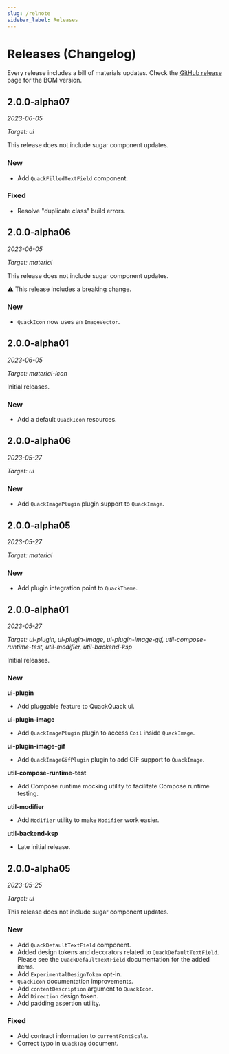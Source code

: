 ```yaml
---
slug: /relnote
sidebar_label: Releases
---
```


# Releases (Changelog)

Every release includes a bill of materials updates. Check the [GitHub release](https://github.com/duckie-team/quack-quack-android/releases) page for the BOM version.

## 2.0.0-alpha07

*2023-06-05*

*Target: ui*

This release does not include sugar component updates.

### New

- Add `QuackFilledTextField` component.

### Fixed

- Resolve "duplicate class" build errors.

## 2.0.0-alpha06

*2023-06-05*

*Target: material*

This release does not include sugar component updates.

⚠️ This release includes a breaking change.

### New

- `QuackIcon` now uses an `ImageVector`.

## 2.0.0-alpha01

*2023-06-05*

*Target: material-icon*

Initial releases.

### New

- Add a default `QuackIcon` resources.

## 2.0.0-alpha06

*2023-05-27*

*Target: ui*

### New

- Add `QuackImagePlugin` plugin support to `QuackImage`.

## 2.0.0-alpha05

*2023-05-27*

*Target: material*

### New

- Add plugin integration point to `QuackTheme`.

## 2.0.0-alpha01

*2023-05-27*

*Target: ui-plugin, ui-plugin-image, ui-plugin-image-gif,
util-compose-runtime-test, util-modifier, util-backend-ksp*

Initial releases.

### New

**ui-plugin**

- Add pluggable feature to QuackQuack ui.

**ui-plugin-image**

- Add `QuackImagePlugin` plugin to access `Coil` inside `QuackImage`.

**ui-plugin-image-gif**

- Add `QuackImageGifPlugin` plugin to add GIF support to `QuackImage`.

**util-compose-runtime-test**

- Add Compose runtime mocking utility to facilitate Compose runtime testing.

**util-modifier**

- Add `Modifier` utility to make `Modifier` work easier.

**util-backend-ksp**

- Late initial release.

## 2.0.0-alpha05

*2023-05-25*

*Target: ui*

This release does not include sugar component updates.

### New

- Add `QuackDefaultTextField` component.
- Added design tokens and decorators related to `QuackDefaultTextField`. Please see the `QuackDefaultTextField` documentation for the added items.
- Add `ExperimentalDesignToken` opt-in.
- `QuackIcon` documentation improvements.
- Add `contentDescription` argument to `QuackIcon`.
- Add `Direction` design token.
- Add padding assertion utility.

### Fixed

- Add contract information to `currentFontScale`.
- Correct typo in `QuackTag` document.
